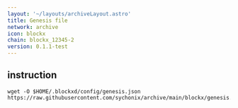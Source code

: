 ```yaml
---
layout: '~/layouts/archiveLayout.astro'
title: Genesis file
network: archive
icon: blockx
chain: blockx_12345-2
version: 0.1.1-test
---
```

## instruction

```
wget -O $HOME/.blockxd/config/genesis.json https://raw.githubusercontent.com/sychonix/archive/main/blockx/genesis.json
```
